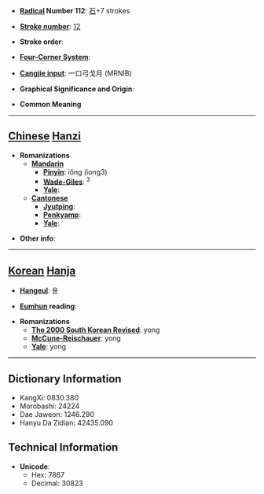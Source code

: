 * '''[[Wiktionary:Chinese radical index| Radical]] Number 112''': [[Wiktionary:Chinese radical index 石|石]]+7 strokes

* '''[[Wiktionary:Chinese total strokes index|Stroke number]]''': [[Wiktionary:Chinese total strokes index 12|12]]

* '''Stroke order''': 

* '''[[Wiktionary:Chinese four corner index|Four-Corner System]]''': 

* '''[[Wiktionary:Chinese Cangjie index|Cangjie input]]''': 一口弓戈月 (MRNIB)

* '''Graphical Significance and Origin''': 

* '''Common Meaning'''  {{substub}}

----

== [[Chinese]] [[Hanzi]] ==

* '''Romanizations'''
** '''[[Mandarin]]'''
*** '''[[Pinyin]]''': iǒng (iong3)
*** '''[[Wade-Giles]]''': <sup>3</sup>
*** '''[[Yale]]''': 
** '''[[Cantonese]]'''
*** '''[[Jyutping]]''':
*** '''[[Penkyamp]]''': 
*** '''[[Yale]]''': 

* '''Other info''': 

----

== [[Korean]] [[Hanja]] ==

* '''[[Hangeul]]''': 용

* '''[[Eumhun]] reading''': 

* '''Romanizations'''
** '''[[The 2000 South Korean Revised Romanization|The 2000 South Korean Revised]]''': yong
** '''[[McCune-Reischauer]]''': yong
** '''[[Yale]]''': yong

----

== Dictionary Information ==

* KangXi: 0830.380
* Morobashi: 24224
* Dae Jaweon: 1246.290
* Hanyu Da Zidian: 42435.090

== Technical Information ==

* '''Unicode''':
** Hex: 7867
** Decimal: 30823